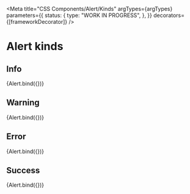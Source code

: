 
<Meta
  title="CSS Components/Alert/Kinds"
  argTypes={argTypes}
  parameters={{
    status: {
      type: "WORK IN PROGRESS",
    },
  }}
  decorators={[frameworkDecorator]}
/>

# Alert kinds

## Info

<Canvas>
  <Story name="Info" args={{ ...defaultArgs, content: "This is an example of an info alert", kind: "info" }}>
    {Alert.bind({})}
  </Story>
</Canvas>

## Warning

<Canvas>
  <Story name="Warning" args={{ ...defaultArgs, content: "This is an example of a warning alert", kind: "warning" }}>
    {Alert.bind({})}
  </Story>
</Canvas>

## Error

<Canvas>
  <Story name="Error" args={{ ...defaultArgs, content: "This is an example of an error alert", kind: "error" }}>
    {Alert.bind({})}
  </Story>
</Canvas>

## Success

<Canvas>
  <Story name="Success" args={{ ...defaultArgs, content: "This is an example of a success alert", kind: "success" }}>
    {Alert.bind({})}
  </Story>
</Canvas>
